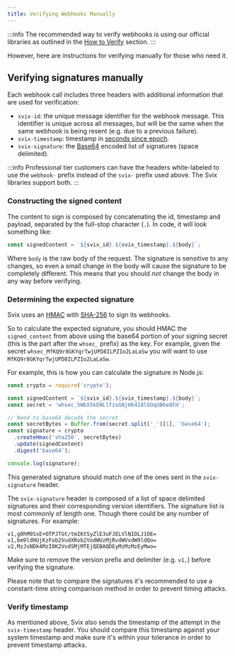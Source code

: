 ```yaml
---
title: Verifying Webhooks Manually
---
```



:::info
The recommended way to verify webhooks is using our official libraries as outlined in the [How to Verify](./how.mdx) section.
:::

However, here are instructions for verifying manually for those who need it.

## Verifying signatures manually

Each webhook call includes three headers with additional information that are used for verification:

* `svix-id`: the unique message identifier for the webhook message. This identifier is unique across all messages, but will be the same when the same webhook is being resent (e.g. due to a previous failure).
* `svix-timestamp`: timestamp in [seconds since epoch](https://en.wikipedia.org/wiki/Unix_time).
* `svix-signature`: the [Base64](https://en.wikipedia.org/wiki/Base64) encoded list of signatures (space delimited).

:::info
Professional tier customers can have the headers white-labeled to use the `webhook-` prefix instead of the `svix-` prefix used above. The Svix libraries support both.
:::

### Constructing the signed content

The content to sign is composed by concatenating the id, timestamp and payload, separated by the full-stop character (`.`). In code, it will look something like:

```javascript
const signedContent = `${svix_id}.${svix_timestamp}.${body}`;
```

Where `body` is the raw body of the request. The signature is sensitive to any changes, so even a small change in the body will cause the signature to be completely different. This means that you should *not* change the body in any way before verifying.

### Determining the expected signature

Svix uses an [HMAC](https://en.wikipedia.org/wiki/Hash-based_message_authentication_code) with [SHA-256](https://en.wikipedia.org/wiki/SHA-2) to sign its webhooks.

So to calculate the expected signature, you should HMAC the `signed_content` from above using the base64 portion of your signing secret (this is the part after the `whsec_` prefix) as the key.
For example, given the secret `whsec_MfKQ9r8GKYqrTwjUPD8ILPZIo2LaLaSw` you will want to use `MfKQ9r8GKYqrTwjUPD8ILPZIo2LaLaSw`.

For example, this is how you can calculate the signature in Node.js:

```javascript
const crypto = require('crypto');

const signedContent = `${svix_id}.${svix_timestamp}.${body}`;
const secret = 'whsec_5WbX5kEWLlfzsGNjH64I8lOOqUB6e8FH';

// Need to base64 decode the secret
const secretBytes = Buffer.from(secret.split('_')[1], 'base64');
const signature = crypto
  .createHmac('sha256', secretBytes)
  .update(signedContent)
  .digest('base64');

console.log(signature);
```

This generated signature should match one of the ones sent in the `svix-signature` header.

The `svix-signature` header is composed of a list of space delimited signatures and their corresponding version identifiers. The signature list is most commonly of length one. Though there could be any number of signatures. For example:

```
v1,g0hM9SsE+OTPJTGt/tmIKtSyZlE3uFJELVlNIOLJ1OE= v1,bm9ldHUjKzFob2VudXRob2VodWUzMjRvdWVvdW9ldQo= v2,MzJsNDk4MzI0K2VvdSMjMTEjQEBAQDEyMzMzMzEyMwo=
```

Make sure to remove the version prefix and delimiter (e.g. `v1,`) before verifying the signature.

Please note that to compare the signatures it's recommended to use a constant-time string comparison method in order to prevent timing attacks.

### Verify timestamp

As mentioned above, Svix also sends the timestamp of the attempt in the `svix-timestamp` header. You should compare this timestamp against your system timestamp and make sure it's within your tolerance in order to prevent timestamp attacks.
